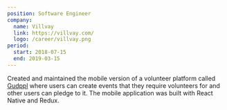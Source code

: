 ```yaml
---
position: Software Engineer
company:
  name: Villvay
  link: https://villvay.com/
  logo: /career/villvay.png
period:
  start: 2018-07-15
  end: 2019-03-15
---
```


Created and maintained the mobile version of a volunteer platform called [Gudppl](https://gudppl.com/) where users can create events that they require volunteers for and other users can pledge to it. The mobile application was built with React Native and Redux.
